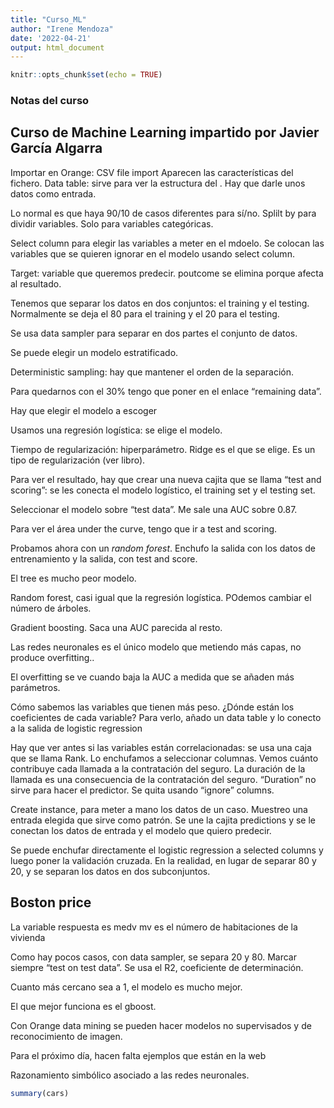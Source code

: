 ```yaml
---
title: "Curso_ML"
author: "Irene Mendoza"
date: '2022-04-21'
output: html_document
---
```


```r
knitr::opts_chunk$set(echo = TRUE)
```
### Notas del curso

## Curso de Machine Learning impartido por Javier García Algarra

Importar en Orange: CSV file import
Aparecen las características del fichero.
Data table: sirve para ver la estructura del . Hay que darle unos datos como entrada. 

Lo normal es que haya 90/10 de casos diferentes para sí/no.
Splilt by para dividir variables. Solo para variables categóricas.

Select column para elegir las variables a meter en el mdoelo. 
Se colocan las variables que se quieren ignorar en el modelo usando select column.    

Target: variable que queremos predecir.
poutcome se elimina porque afecta al resultado. 

Tenemos que separar los datos en dos conjuntos: el training y el testing. Normalmente se deja el 80 para el training y el 20 para el testing. 

Se usa data sampler para separar en dos partes el conjunto de datos.

Se puede elegir un modelo estratificado. 

Deterministic sampling: hay que mantener el orden de la separación.

Para quedarnos con el 30% tengo que poner en el enlace "remaining data".

Hay que elegir el modelo a escoger

Usamos una regresión logística: se elige el modelo.

Tiempo de regularización: hiperparámetro. Ridge es el que se elige. Es un tipo de regularización (ver libro).

Para ver el resultado, hay que crear una nueva cajita que se llama "test and scoring": se les conecta el modelo logístico, el training set y el testing set.

Seleccionar el modelo sobre "test data". Me sale una AUC sobre 0.87.

Para ver el área under the curve, tengo que ir a test and scoring.

Probamos ahora con un *random forest*. Enchufo la salida con los datos de entrenamiento y la salida, con test and score. 

El tree es mucho peor modelo. 

Random forest, casi igual que la regresión logística. POdemos cambiar el número de árboles. 

Gradient boosting. Saca una AUC parecida al resto. 

Las redes neuronales es el único modelo que metiendo más capas, no produce overfitting..

El overfitting se ve cuando baja la AUC a medida que se añaden más parámetros. 

Cómo sabemos las variables que tienen más peso. ¿Dónde están los coeficientes de cada variable? Para verlo, añado un data table y lo conecto a la salida de logistic regression

Hay que ver antes si las variables están correlacionadas: se usa una caja que se llama Rank. Lo enchufamos a seleccionar columnas. Vemos cuánto contribuye cada llamada a la contratación del seguro.  La duración de la llamada es una consecuencia de la contratación del seguro. "Duration" no sirve para hacer el predictor. Se quita usando "ignore" columns.   

Create instance, para meter a mano los datos de un caso. Muestreo una entrada elegida que sirve como patrón. Se une la cajita predictions y se le conectan los datos de entrada y el modelo que quiero predecir. 

Se puede enchufar directamente el logistic regression a selected columns y luego poner la validación cruzada. En la realidad, en lugar de separar 80 y 20, y se separan los datos en dos subconjuntos. 


## Boston price ##

La variable respuesta es medv
mv es el número de habitaciones de la vivienda

Como hay pocos casos, con data sampler, se separa 20 y 80.
Marcar siempre "test on test data". 
Se usa el R2, coeficiente de determinación.

Cuanto más cercano sea a 1, el modelo es mucho mejor. 

El que mejor funciona es el gboost.

Con Orange data mining se pueden hacer modelos no supervisados y de reconocimiento de imagen. 

Para el próximo día, hacen falta ejemplos que están en la web

Razonamiento simbólico asociado a las redes neuronales. 

```r
summary(cars)
```


